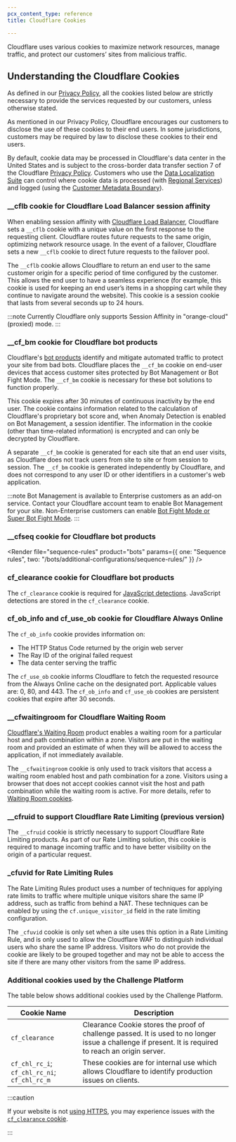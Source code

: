 ```yaml
---
pcx_content_type: reference
title: Cloudflare Cookies

---
```



Cloudflare uses various cookies to maximize network resources, manage traffic, and protect our customers’ sites from malicious traffic.

## Understanding the Cloudflare Cookies

As defined in our [Privacy Policy](https://www.cloudflare.com/privacypolicy/), all the cookies listed below are strictly necessary to provide the services requested by our customers, unless otherwise stated.

As mentioned in our Privacy Policy, Cloudflare encourages our customers to disclose the use of these cookies to their end users. In some jurisdictions, customers may be required by law to disclose these cookies to their end users.

By default, cookie data may be processed in Cloudflare's data center in the United States and is subject to the cross-border data transfer section 7 of the Cloudflare [Privacy Policy](https://www.cloudflare.com/privacypolicy/). Customers who use the [Data Localization Suite](/data-localization/) can control where cookie data is processed (with [Regional Services](/data-localization/regional-services/)) and logged (using the [Customer Metadata Boundary](/data-localization/metadata-boundary/)).

### \_\_cflb cookie for Cloudflare Load Balancer session affinity

When enabling session affinity with [Cloudflare Load Balancer](/load-balancing/understand-basics/session-affinity/), Cloudflare sets a `__cflb` cookie with a unique value on the first response to the requesting client. Cloudflare routes future requests to the same origin, optimizing network resource usage. In the event of a failover, Cloudflare sets a new `__cflb` cookie to direct future requests to the failover pool.

The `__cflb` cookie allows Cloudflare to return an end user to the same customer origin for a specific period of time configured by the customer. This allows the end user to have a seamless experience (for example, this cookie is used for keeping an end user’s items in a shopping cart while they continue to navigate around the website). This cookie is a session cookie that lasts from several seconds up to 24 hours.

:::note
Currently Cloudflare only supports Session Affinity in "orange-cloud" (proxied) mode.
:::

### \_\_cf\_bm cookie for Cloudflare bot products

Cloudflare's [bot products](/bots/) identify and mitigate automated traffic to protect your site from bad bots. Cloudflare places the `__cf_bm` cookie on end-user devices that access customer sites protected by Bot Management or Bot Fight Mode. The `__cf_bm` cookie is necessary for these bot solutions to function properly.

This cookie expires after 30 minutes of continuous inactivity by the end user. The cookie contains information related to the calculation of Cloudflare's proprietary bot score and, when Anomaly Detection is enabled on Bot Management, a session identifier. The information in the cookie (other than time-related information) is encrypted and can only be decrypted by Cloudflare.

A separate `__cf_bm` cookie is generated for each site that an end user visits, as Cloudflare does not track users from site to site or from session to session. The `__cf_bm` cookie is generated independently by Cloudflare, and does not correspond to any user ID or other identifiers in a customer's web application.

:::note
Bot Management is available to Enterprise customers as an add-on service. Contact your Cloudflare account team to enable Bot Management for your site. Non-Enterprise customers can enable [Bot Fight Mode or Super Bot Fight Mode](/bots/).
:::

<Render file="disable-cf-bm-cookie" product="bots" />

### \_\_cfseq cookie for Cloudflare bot products

<Render file="sequence-rules" product="bots" params={{ one: "Sequence rules", two: "/bots/additional-configurations/sequence-rules/" }} />

### cf_clearance cookie for Cloudflare bot products

The `cf_clearance` cookie is required for [JavaScript detections](/bots/additional-configurations/javascript-detections/). JavaScript detections are stored in the `cf_clearance` cookie.

### cf\_ob\_info and cf\_use\_ob cookie for Cloudflare Always Online

The `cf_ob_info` cookie provides information on:

* The HTTP Status Code returned by the origin web server
* The Ray ID of the original failed request
* The data center serving the traffic

The `cf_use_ob` cookie informs Cloudflare to fetch the requested resource from the Always Online cache on the designated port. Applicable values are: 0, 80, and 443. The `cf_ob_info` and `cf_use_ob` cookies are persistent cookies that expire after 30 seconds.

### \_\_cfwaitingroom for Cloudflare Waiting Room

[Cloudflare's Waiting Room](/waiting-room/) product enables a waiting room for a particular host and path combination within a zone. Visitors are put in the waiting room and provided an estimate of when they will be allowed to access the application, if not immediately available.

The `__cfwaitingroom` cookie is only used to track visitors that access a waiting room enabled host and path combination for a zone. Visitors using a browser that does not accept cookies cannot visit the host and path combination while the waiting room is active. For more details, refer to [Waiting Room cookies](/waiting-room/reference/waiting-room-cookie/).

### \_\_cfruid to support Cloudflare Rate Limiting (previous version)

The `__cfruid` cookie is strictly necessary to support Cloudflare Rate Limiting products. As part of our Rate Limiting solution, this cookie is required to manage incoming traffic and to have better visibility on the origin of a particular request.

### \_cfuvid for Rate Limiting Rules

The Rate Limiting Rules product uses a number of techniques for applying rate limits to traffic where multiple unique visitors share the same IP address, such as traffic from behind a NAT. These techniques can be enabled by using the `cf.unique_visitor_id` field in the rate limiting configuration.

The `_cfuvid` cookie is only set when a site uses this option in a Rate Limiting Rule, and is only used to allow the Cloudflare WAF to distinguish individual users who share the same IP address. Visitors who do not provide the cookie are likely to be grouped together and may not be able to access the site if there are many other visitors from the same IP address.

### Additional cookies used by the Challenge Platform

The table below shows additional cookies used by the Challenge Platform.

| Cookie Name                                  | Description                                                                                                                                            |
| -------------------------------------------- | ------------------------------------------------------------------------------------------------------------------------------------------------------ |
| `cf_clearance`                               | Clearance Cookie stores the proof of challenge passed. It is used to no longer issue a challenge if present. It is required to reach an origin server. |
| `cf_chl_rc_i`; `cf_chl_rc_ni`; `cf_chl_rc_m` | These cookies are for internal use which allows Cloudflare to identify production issues on clients.                                                   |

:::caution


If your website is not [using HTTPS](/ssl/edge-certificates/encrypt-visitor-traffic/), you may experience issues with the [`cf_clearance` cookie](/waf/troubleshooting/samesite-cookie-interaction/#known-issues-with-samesite-and-cf_clearance-cookies).


:::
